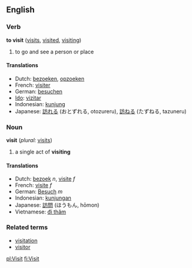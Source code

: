 ==English==

===Verb===
'''to visit'''  ([[visits]], [[visited]], [[visiting]])
# to go and see a person or place

====Translations====
*Dutch: [[bezoeken]], [[opzoeken]]
*French: [[visiter]]
*German: [[besuchen]]
*[[Ido]]: [[vizitar]]
*Indonesian: [[kunjung]]
*Japanese: [[訪れる]] (おとずれる, otozureru), [[訪ねる]] (たずねる, tazuneru)

===Noun===
'''visit'''  (''plural:'' [[visits]])
# a single act of '''visiting'''

====Translations====
*Dutch: [[bezoek]] ''n'', [[visite]] ''f''
*French: [[visite]] ''f''
*German: [[Besuch]] ''m''
*Indonesian: [[kunjung|kunjungan]]
*Japanese: [[訪問]] (ほうもん, hōmon)
*Vietnamese: [[đi thăm]]

===Related terms===
*[[visitation]]
*[[visitor]]

[[pl:Visit]]
[[fi:Visit]]